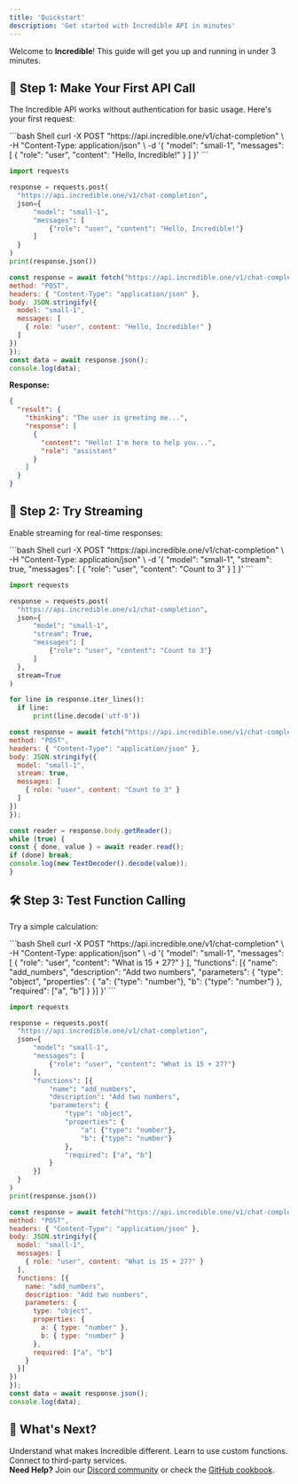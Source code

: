 ```yaml
---
title: 'Quickstart'
description: 'Get started with Incredible API in minutes'
---
```


Welcome to **Incredible**! This guide will get you up and running in under 3 minutes.

## 🚀 Step 1: Make Your First API Call

The Incredible API works without authentication for basic usage. Here's your first request:

<CodeGroup>
  ```bash Shell
curl -X POST "https://api.incredible.one/v1/chat-completion" \
  -H "Content-Type: application/json" \
  -d '{
    "model": "small-1",
    "messages": [
      { "role": "user", "content": "Hello, Incredible!" }
    ]
  }'
  ```

  ```python Python
import requests

response = requests.post(
    "https://api.incredible.one/v1/chat-completion",
    json={
        "model": "small-1",
        "messages": [
            {"role": "user", "content": "Hello, Incredible!"}
        ]
    }
)
print(response.json())
  ```

  ```javascript JavaScript
const response = await fetch("https://api.incredible.one/v1/chat-completion", {
  method: "POST",
  headers: { "Content-Type": "application/json" },
  body: JSON.stringify({
    model: "small-1",
    messages: [
      { role: "user", content: "Hello, Incredible!" }
    ]
  })
});
const data = await response.json();
console.log(data);
  ```
</CodeGroup>

**Response:**
```json
{
  "result": {
    "thinking": "The user is greeting me...",
    "response": [
      {
        "content": "Hello! I'm here to help you...",
        "role": "assistant"
      }
    ]
  }
}
```

## 🔄 Step 2: Try Streaming

Enable streaming for real-time responses:

<CodeGroup>
  ```bash Shell
curl -X POST "https://api.incredible.one/v1/chat-completion" \
  -H "Content-Type: application/json" \
  -d '{
    "model": "small-1",
    "stream": true,
    "messages": [
      { "role": "user", "content": "Count to 3" }
    ]
  }'
  ```

  ```python Python
import requests

response = requests.post(
    "https://api.incredible.one/v1/chat-completion",
    json={
        "model": "small-1",
        "stream": True,
        "messages": [
            {"role": "user", "content": "Count to 3"}
        ]
    },
    stream=True
)

for line in response.iter_lines():
    if line:
        print(line.decode('utf-8'))
  ```

  ```javascript JavaScript
const response = await fetch("https://api.incredible.one/v1/chat-completion", {
  method: "POST",
  headers: { "Content-Type": "application/json" },
  body: JSON.stringify({
    model: "small-1",
    stream: true,
    messages: [
      { role: "user", content: "Count to 3" }
    ]
  })
});

const reader = response.body.getReader();
while (true) {
  const { done, value } = await reader.read();
  if (done) break;
  console.log(new TextDecoder().decode(value));
}
  ```
</CodeGroup>

## 🛠️ Step 3: Test Function Calling

Try a simple calculation:

<CodeGroup>
  ```bash Shell
curl -X POST "https://api.incredible.one/v1/chat-completion" \
  -H "Content-Type: application/json" \
  -d '{
    "model": "small-1",
    "messages": [
      { "role": "user", "content": "What is 15 + 27?" }
    ],
    "functions": [{
      "name": "add_numbers",
      "description": "Add two numbers",
      "parameters": {
        "type": "object",
        "properties": {
          "a": {"type": "number"},
          "b": {"type": "number"}
        },
        "required": ["a", "b"]
      }
    }]
  }'
  ```

  ```python Python
import requests

response = requests.post(
    "https://api.incredible.one/v1/chat-completion",
    json={
        "model": "small-1",
        "messages": [
            {"role": "user", "content": "What is 15 + 27?"}
        ],
        "functions": [{
            "name": "add_numbers",
            "description": "Add two numbers",
            "parameters": {
                "type": "object",
                "properties": {
                    "a": {"type": "number"},
                    "b": {"type": "number"}
                },
                "required": ["a", "b"]
            }
        }]
    }
)
print(response.json())
  ```

  ```javascript JavaScript
const response = await fetch("https://api.incredible.one/v1/chat-completion", {
  method: "POST",
  headers: { "Content-Type": "application/json" },
  body: JSON.stringify({
    model: "small-1",
    messages: [
      { role: "user", content: "What is 15 + 27?" }
    ],
    functions: [{
      name: "add_numbers",
      description: "Add two numbers",
      parameters: {
        type: "object",
        properties: {
          a: { type: "number" },
          b: { type: "number" }
        },
        required: ["a", "b"]
      }
    }]
  })
});
const data = await response.json();
console.log(data);
  ```
</CodeGroup>

## 🎯 What's Next?

<div style={{ display: 'grid', gridTemplateColumns: 'repeat(3, minmax(0, 1fr))', gap: '16px' }}>
  <Card title="Core Concepts" icon="brain" href="/guides/core-concepts">
    Understand what makes Incredible different.
  </Card>
  <Card title="Function Calling" icon="wrench" href="/guides/function-calling">
    Learn to use custom functions.
  </Card>
  <Card title="Integrations API" icon="link" href="/guides/integrations-api">
    Connect to third-party services.
  </Card>
</div>

<div style={{ border: '1px solid #FF6200', borderRadius: '12px', padding: '16px', margin: '16px 0', background: 'rgba(255, 98, 0, 0.08)' }}>
  <strong>Need Help?</strong> Join our <a href="https://discord.com/invite/pNmdkxgBe2" style={{color: '#FF6200'}}>Discord community</a> or check the <a href="https://github.com/Norditech-AB/Incredible-API-Cookbook" style={{color: '#FF6200'}}>GitHub cookbook</a>.
</div>

